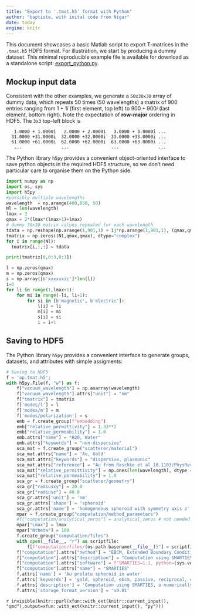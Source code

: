 ```yaml
---
title: "Export to '.tmat.h5' format with Python"
author: "baptiste, with inital code from Nigar"
date: today
engine: knitr
---
```


This document showcases a basic Matlab script to export T-matrices in the `.tmat.h5` HDF5 format. For illustration, we start by producing a dummy dataset. This minimal reproducible example file is available for download as a standalone script: [export_python.py](export_python.py).

## Mockup input data

Consistent with the other examples, we generate a `50x30x30` array of dummy data, which repeats 50 times (50 wavelengths) a matrix of 900 entries ranging from $1+1i$ (first element, top left) to $900 + 900i$ (last element, bottom right). Note the expectation of **row-major** ordering in HDF5. The `3x3` top-left block is

```
   1.0000 + 1.0000i   2.0000 + 2.0000i   3.0000 + 3.0000i ...
  31.0000 +31.0000i  32.0000 +32.0000i  33.0000 +33.0000i ...
  61.0000 +61.0000i  62.0000 +62.0000i  63.0000 +63.0000i ...
   ...               ...                ...               ...
```

The Python library `h5py` provides a convenient object-oriented interface to save python objects in the required HDF5 structure, so we don't need particular care to organise them on the Python side.

```python
import numpy as np
import os, sys
import h5py
#possibly multiple wavelengths
wavelength  = np.arange(400,850, 50)
Nl = len(wavelength)
lmax = 3
qmax = 2*(lmax*(lmax+1)+lmax)
# dummy 30x30 matrix values repeated for each wavelength
tdata = np.reshape(np.arange(1,901,1) + 1j*np.arange(1,901,1), (qmax,qmax))
tmatrix = np.zeros((Nl,qmax,qmax), dtype="complex")
for i in range(Nl):
  tmatrix[i,:,:] = tdata

print(tmatrix[0,0:3,0:3])

l = np.zeros(qmax)
m = np.zeros(qmax)
s = np.array([b'xxxxxxic']*len(l))
i=0
for li in range(1,lmax+1):
    for mi in range(-li, li+1):
        for si in [b'magnetic', b'electric']:
            l[i] = li
            m[i] = mi
            s[i] = si
            i = i+1
```

## Saving to HDF5

The Python library `h5py` provides a convenient interface to generate groups, datasets, and attributes with simple assigments:

```python
# Saving to HDF5
f = 'ap.tmat.h5';
with h5py.File(f, "w") as f:
    f["vacuum_wavelength"] = np.asarray(wavelength)
    f["vacuum_wavelength"].attrs["unit"] = "nm"
    f["tmatrix"] = tmatrix
    f['modes/l'] = l
    f['modes/m'] = m
    f['modes/polarization'] = s
    emb = f.create_group(f"embedding")
    emb["relative_permittivity"] = 1.33**2
    emb["relative_permeability"] = 1.0
    emb.attrs["name"] = "H2O, Water"
    emb.attrs["keywords"] = "non-dispersive"
    sca_mat = f.create_group("scatterer/material")
    sca_mat.attrs["name"] = 'Au, Gold'
    sca_mat.attrs["keywords"] = "dispersive, plasmonic"
    sca_mat.attrs["reference"] = "Au from Raschke et al 10.1103/PhysRevB.86.235147"
    sca_mat["relative_permittivity"] = np.ones(len(wavelength), dtype = complex)*(-11.4+1.181j)
    sca_mat["relative_permeability"] = 1.0
    sca_gr = f.create_group("scatterer/geometry")
    sca_gr["radiusxy"] = 20.0
    sca_gr["radiusz"] = 40.0
    sca_gr.attrs['unit'] = 'nm'
    sca_gr.attrs['shape'] = 'spheroid'
    sca_gr.attrs['name'] = 'homogeneous spheroid with symmetry axis z'
    mpar = f.create_group("computation/method_parameters")
    #f["computation/analytical_zeros"] = analytical_zeros # not needed in this example
    mpar["Lmax"] = lmax
    mpar["Ntheta"] = 100
    f.create_group("computation/files")
    with open(__file__, "r") as scriptfile:
        f[f"computation/files/{os.path.basename(__file__)}"] = scriptfile.read()
    f["computation"].attrs["method"] = "EBCM, Extended Boundary Condition Method" 
    f["computation"].attrs["description"] = "Computation using SMARTIES, a numerically robust EBCM implementation for spheroids" 
    f["computation"].attrs["software"] = f"SMARTIES=1.1, python={sys.version.split()[0]}, h5py={h5py.__version__}"
    f["computation"].attrs["name"] = "SMARTIES"
    f.attrs['name'] = 'Au prolate spheroid in water'
    f.attrs['keywords'] = 'gold, spheroid, ebcm, passive, reciprocal, czinfinity, mirrorxyz'
    f.attrs['description'] = 'Computation using SMARTIES, a numerically robust EBCM implementation for spheroids'
    f.attrs['storage_format_version'] = 'v0.01'    

```

<!-- export the code into standalone file -->
`r invisible(knitr::purl(xfun::with_ext(knitr::current_input(), "qmd"),output=xfun::with_ext(knitr::current_input(), "py")))`
